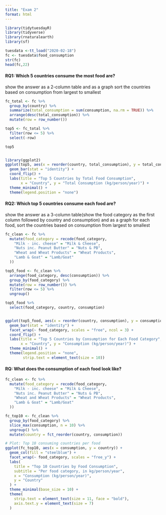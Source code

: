 ```yaml
---
title: "Exam 2"
format: html
---
```


```r
library(tidytuesdayR)
library(tidyverse)
library(rnaturalearth)
library(sf)

tuesdata <-tt_load("2020-02-18")
fc <- tuesdata$food_consumption
str(fc)
head(fc,22)
```

#### RQ1: Which 5 countries consume the most food are?
show the answer as a 2-column table and as a graph
sort the countries based on consumption from largest to smallest

```r
fc_total <- fc %>%
  group_by(country) %>%
  summarize(total_consumption = sum(consumption, na.rm = TRUE)) %>%
  arrange(desc(total_consumption)) %>%
  mutate(row = row_number())

top5 <- fc_total %>%
  filter(row <= 5) %>%
  select(-row) 

top5


library(ggplot2)
ggplot(top5, aes(x = reorder(country, total_consumption), y = total_consumption, fill = country)) +
  geom_bar(stat = "identity") +
  coord_flip() +
  labs(title = "Top 5 Countries by Total Food Consumption",
       x = "Country", y = "Total Consumption (kg/person/year)") +
  theme_minimal() +
  theme(legend.position = "none")

```


#### RQ2: Which top 5 countries consume each food are?
show the answer as a 3-column table(show the food category as the first column followed by country and consumption) and as a graph
for each food, sort the countries based on consumption from largest to smallest

```r
fc_clean <- fc %>%
  mutate(food_category = recode(food_category,
    "Milk - inc. cheese" = "Milk & Cheese",
    "Nuts inc. Peanut Butter" = "Nuts & PB",
    "Wheat and Wheat Products" = "Wheat Products",
    "Lamb & Goat" = "Lamb/Goat"
  ))

top5_food <- fc_clean %>%
  arrange(food_category, desc(consumption)) %>%
  group_by(food_category) %>%
  mutate(row = row_number()) %>%
  filter(row <= 5) %>%
  ungroup()

top5_food %>% 
  select(food_category, country, consumption)


ggplot(top5_food, aes(x = reorder(country, consumption), y = consumption, fill = food_category)) +
  geom_bar(stat = "identity") +
  facet_wrap(~ food_category, scales = "free", ncol = 3) +
  coord_flip() +
  labs(title = "Top 5 Countries by Consumption for Each Food Category",
       x = "Country", y = "Consumption (kg/person/year)") +
  theme_minimal() +
  theme(legend.position = "none",
        strip.text = element_text(size = 10))

```

#### RQ: What does the consumption of each food look like?
```r
fc_clean <- fc %>%
  mutate(food_category = recode(food_category,
    "Milk - inc. cheese" = "Milk & Cheese",
    "Nuts inc. Peanut Butter" = "Nuts & PB",
    "Wheat and Wheat Products" = "Wheat Products",
    "Lamb & Goat" = "Lamb/Goat"
  ))

fc_top10 <- fc_clean %>%
  group_by(food_category) %>%
  slice_max(consumption, n = 10) %>%
  ungroup() %>%
  mutate(country = fct_reorder(country, consumption))

# Plot: Top 10 consuming countries per food
ggplot(fc_top10, aes(x = consumption, y = country)) +
  geom_col(fill = "steelblue") +
  facet_wrap(~ food_category, scales = "free_y") +
  labs(
    title = "Top 10 Countries by Food Consumption",
    subtitle = "Per food category, in kg/person/year",
    x = "Consumption (kg/person/year)",
    y = "Country"
  ) +
  theme_minimal(base_size = 10) +
  theme(
    strip.text = element_text(size = 11, face = "bold"),
    axis.text.y = element_text(size = 7)
  )

```

